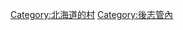 {{Commonscat|Rusutsu, Hokkaido}}
{{Catmore}}

{{DEFAULTSORT:Rusutsu}}
[[Category:北海道的村|Category:北海道的村]]
[[Category:後志管內|Category:後志管內]]